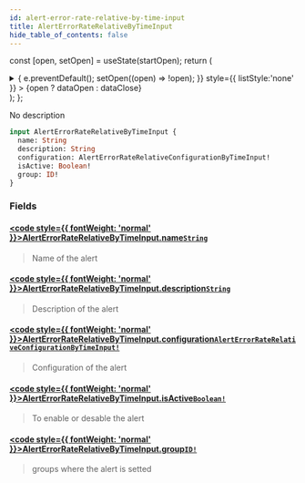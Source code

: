 ```yaml
---
id: alert-error-rate-relative-by-time-input
title: AlertErrorRateRelativeByTimeInput
hide_table_of_contents: false
---
```






const [open, setOpen] = useState(startOpen);
return (
<details {...(open ? { open: true } : {})} className="details" style={{ border:'none', boxShadow:'none', background:'var(--ifm-background-color)' }}>
<summary
onClick={(e) => {
e.preventDefault();
setOpen((open) => !open);
}}
style={{ listStyle:'none' }} >
{open ? dataOpen : dataClose}
</summary>
{open && children}
</details>
);
};

No description

```graphql
input AlertErrorRateRelativeByTimeInput {
  name: String
  description: String
  configuration: AlertErrorRateRelativeConfigurationByTimeInput!
  isActive: Boolean!
  group: ID!
}
```

### Fields

#### [<code style={{ fontWeight: 'normal' }}>AlertErrorRateRelativeByTimeInput.<b>name</b></code>](#)<Bullet />[`String`](/api/scalars/string) <Badge class="badge badge--secondary" text="scalar"/>

> Name of the alert

#### [<code style={{ fontWeight: 'normal' }}>AlertErrorRateRelativeByTimeInput.<b>description</b></code>](#)<Bullet />[`String`](/api/scalars/string) <Badge class="badge badge--secondary" text="scalar"/>

> Description of the alert

#### [<code style={{ fontWeight: 'normal' }}>AlertErrorRateRelativeByTimeInput.<b>configuration</b></code>](#)<Bullet />[`AlertErrorRateRelativeConfigurationByTimeInput!`](/api/inputs/alert-error-rate-relative-configuration-by-time-input) <Badge class="badge badge--secondary" text="non-null"/> <Badge class="badge badge--secondary" text="input"/>

> Configuration of the alert

#### [<code style={{ fontWeight: 'normal' }}>AlertErrorRateRelativeByTimeInput.<b>isActive</b></code>](#)<Bullet />[`Boolean!`](/api/scalars/boolean) <Badge class="badge badge--secondary" text="non-null"/> <Badge class="badge badge--secondary" text="scalar"/>

> To enable or desable the alert

#### [<code style={{ fontWeight: 'normal' }}>AlertErrorRateRelativeByTimeInput.<b>group</b></code>](#)<Bullet />[`ID!`](/api/scalars/id) <Badge class="badge badge--secondary" text="non-null"/> <Badge class="badge badge--secondary" text="scalar"/>

> groups where the alert is setted
